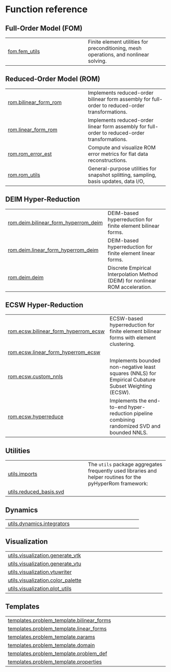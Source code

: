 # Function reference {.doc .doc-index}

## Full-Order Model (FOM)

| | |
| --- | --- |
| [fom.fem_utils](fom.fem_utils.qmd#skrom.fom.fem_utils) | Finite element utilities for preconditioning, mesh operations, and nonlinear solving. |

## Reduced-Order Model (ROM)

| | |
| --- | --- |
| [rom.bilinear_form_rom](rom.bilinear_form_rom.qmd#skrom.rom.bilinear_form_rom) | Implements reduced-order bilinear form assembly for full-order to reduced-order transformations. |
| [rom.linear_form_rom](rom.linear_form_rom.qmd#skrom.rom.linear_form_rom) | Implements reduced-order linear form assembly for full-order to reduced-order transformations. |
| [rom.rom_error_est](rom.rom_error_est.qmd#skrom.rom.rom_error_est) | Compute and visualize ROM error metrics for flat data reconstructions. |
| [rom.rom_utils](rom.rom_utils.qmd#skrom.rom.rom_utils) | General-purpose utilities for snapshot splitting, sampling, basis updates, data I/O, |

## DEIM Hyper-Reduction

| | |
| --- | --- |
| [rom.deim.bilinear_form_hyperrom_deim](rom.deim.bilinear_form_hyperrom_deim.qmd#skrom.rom.deim.bilinear_form_hyperrom_deim) | DEIM-based hyperreduction for finite element bilinear forms. |
| [rom.deim.linear_form_hyperrom_deim](rom.deim.linear_form_hyperrom_deim.qmd#skrom.rom.deim.linear_form_hyperrom_deim) | DEIM-based hyperreduction for finite element linear forms. |
| [rom.deim.deim](rom.deim.deim.qmd#skrom.rom.deim.deim) | Discrete Empirical Interpolation Method (DEIM) for nonlinear ROM acceleration. |

## ECSW Hyper-Reduction

| | |
| --- | --- |
| [rom.ecsw.bilinear_form_hyperrom_ecsw](rom.ecsw.bilinear_form_hyperrom_ecsw.qmd#skrom.rom.ecsw.bilinear_form_hyperrom_ecsw) | ECSW-based hyperreduction for finite element bilinear forms with element clustering. |
| [rom.ecsw.linear_form_hyperrom_ecsw](rom.ecsw.linear_form_hyperrom_ecsw.qmd#skrom.rom.ecsw.linear_form_hyperrom_ecsw) |  |
| [rom.ecsw.custom_nnls](rom.ecsw.custom_nnls.qmd#skrom.rom.ecsw.custom_nnls) | Implements bounded non-negative least squares (NNLS) for Empirical Cubature Subset Weighting (ECSW). |
| [rom.ecsw.hyperreduce](rom.ecsw.hyperreduce.qmd#skrom.rom.ecsw.hyperreduce) | Implements the end-to-end hyper-reduction pipeline combining randomized SVD and bounded NNLS. |

## Utilities

| | |
| --- | --- |
| [utils.imports](utils.imports.qmd#skrom.utils.imports) | The `utils` package aggregates frequently used libraries and helper routines for the pyHyperRom framework: |
| [utils.reduced_basis.svd](utils.reduced_basis.svd.qmd#skrom.utils.reduced_basis.svd) |  |

## Dynamics

| | |
| --- | --- |
| [utils.dynamics.integrators](utils.dynamics.integrators.qmd#skrom.utils.dynamics.integrators) |  |

## Visualization

| | |
| --- | --- |
| [utils.visualization.generate_vtk](utils.visualization.generate_vtk.qmd#skrom.utils.visualization.generate_vtk) |  |
| [utils.visualization.generate_vtu](utils.visualization.generate_vtu.qmd#skrom.utils.visualization.generate_vtu) |  |
| [utils.visualization.vtuwriter](utils.visualization.vtuwriter.qmd#skrom.utils.visualization.vtuwriter) |  |
| [utils.visualization.color_palette](utils.visualization.color_palette.qmd#skrom.utils.visualization.color_palette) |  |
| [utils.visualization.plot_utils](utils.visualization.plot_utils.qmd#skrom.utils.visualization.plot_utils) |  |

## Templates

| | |
| --- | --- |
| [templates.problem_template.bilinear_forms](templates.problem_template.bilinear_forms.qmd#skrom.templates.problem_template.bilinear_forms) |  |
| [templates.problem_template.linear_forms](templates.problem_template.linear_forms.qmd#skrom.templates.problem_template.linear_forms) |  |
| [templates.problem_template.params](templates.problem_template.params.qmd#skrom.templates.problem_template.params) |  |
| [templates.problem_template.domain](templates.problem_template.domain.qmd#skrom.templates.problem_template.domain) |  |
| [templates.problem_template.problem_def](templates.problem_template.problem_def.qmd#skrom.templates.problem_template.problem_def) |  |
| [templates.problem_template.properties](templates.problem_template.properties.qmd#skrom.templates.problem_template.properties) |  |